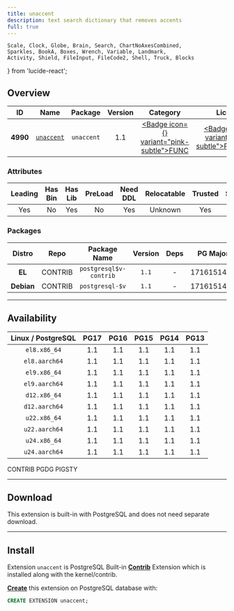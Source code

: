 ```yaml
---
title: unaccent
description: text search dictionary that removes accents
full: true
---
```


    Scale, Clock, Globe, Brain, Search, ChartNoAxesCombined,
    Sparkles, BookA, Boxes, Wrench, Variable, Landmark,
    Activity, Shield, FileInput, FileCode2, Shell, Truck, Blocks
} from 'lucide-react';

## Overview

| <TooltipIconButton tooltip="Extension unique identifier" side="top">ID</TooltipIconButton> | <TooltipIconButton tooltip="Extension name" side="top">Name</TooltipIconButton> | <TooltipIconButton tooltip="Package name for installation" side="top">Package</TooltipIconButton> | <TooltipIconButton tooltip="Latest available extension version" side="top">Version</TooltipIconButton> | <TooltipIconButton tooltip="Extension category" side="top">Category</TooltipIconButton> | <TooltipIconButton tooltip="Open source license" side="top">License</TooltipIconButton> | <TooltipIconButton tooltip="Programming language" side="top">Lang</TooltipIconButton> |
|:--------:|:--------:|:----------:|:--------------:|:---------------------------------------:|:------------------------------------------------------:|:----:|
| **4990** | [`unaccent`](https://www.postgresql.org/docs/current/unaccent.html) | `unaccent` | 1.1 | <a href="/ext/func" className="no-underline"><Badge icon={<Variable />} variant="pink-subtle">FUNC</Badge></a> | <a href="/ext/list/license#postgresql" className="no-underline"><Badge icon={<Scale />} variant="blue-subtle">PostgreSQL</Badge></a> | <a href="/ext/list/lang#c"><Badge icon={<FileCode2 />} variant="blue-subtle">C</Badge></a> |

### Attributes

| <TooltipIconButton tooltip="The Primary Leading extension in the Package" side="top">Leading</TooltipIconButton> | <TooltipIconButton tooltip="Contains binary utils" side="top">Has Bin</TooltipIconButton> | <TooltipIconButton tooltip="Contains .so shared library files" side="top">Has Lib</TooltipIconButton> | <TooltipIconButton tooltip="Requires preloading via shared_preload_libraries" side="top">PreLoad</TooltipIconButton> | <TooltipIconButton tooltip="Requires CREATE EXTENSION DDL command" side="top">Need DDL</TooltipIconButton> | <TooltipIconButton tooltip="Can be installed in any schema" side="top">Relocatable</TooltipIconButton> | <TooltipIconButton tooltip="Can be created by non-superuser" side="top">Trusted</TooltipIconButton> | <TooltipIconButton tooltip="Schemas used by this extension" side="top">Schemas</TooltipIconButton> |
|:-------:|:-------:|:-------:|:-------:|:--------:|:-----------:|:-------:|:-------:|
| Yes | No | Yes | No | Yes | Unknown | Yes | - |

### Packages

| <TooltipIconButton tooltip="Linux distribution family, EL or Debian" side="top">Distro</TooltipIconButton> | <TooltipIconButton tooltip="Package repository" side="top">Repo</TooltipIconButton> | <TooltipIconButton tooltip="The RPM/DEB Package Name Pattern (replace $v with real pg major)" side="top">Package Name</TooltipIconButton> | <TooltipIconButton tooltip="Latest package version" side="top">Version</TooltipIconButton> | <TooltipIconButton tooltip="RPM/DEB Package dependencies" side="top">Deps</TooltipIconButton> | <TooltipIconButton tooltip="Available in these PostgreSQL Major Versions" side="top">PG Major</TooltipIconButton> |
|:----------:|:--------:|:------------------------:|:-----------:|:------------:|:------------------:|
|   **EL**   | <Badge variant="green-subtle"><span className="font-bold">CONTRIB</span></Badge> | `postgresql$v-contrib` | `1.1` | - | <Badge variant="green-subtle">17</Badge><Badge variant="green-subtle">16</Badge><Badge variant="green-subtle">15</Badge><Badge variant="green-subtle">14</Badge><Badge variant="green-subtle">13</Badge> |
| **Debian** | <Badge variant="green-subtle"><span className="font-bold">CONTRIB</span></Badge> | `postgresql-$v` | `1.1` | - | <Badge variant="green-subtle">17</Badge><Badge variant="green-subtle">16</Badge><Badge variant="green-subtle">15</Badge><Badge variant="green-subtle">14</Badge><Badge variant="green-subtle">13</Badge> |



------

## Availability

| <TooltipIconButton tooltip="Linux Distro Arch / PostgreSQL Major Version" side="top">Linux / PostgreSQL </TooltipIconButton> | **PG17** | **PG16** | **PG15** | **PG14** | **PG13** |
|:-----:|:-----:|:-----:|:-----:|:-----:|:-----:|
| `el8.x86_64` | <Badge variant="green-subtle">1.1</Badge> | <Badge variant="green-subtle">1.1</Badge> | <Badge variant="green-subtle">1.1</Badge> | <Badge variant="green-subtle">1.1</Badge> | <Badge variant="green-subtle">1.1</Badge> |
| `el8.aarch64` | <Badge variant="green-subtle">1.1</Badge> | <Badge variant="green-subtle">1.1</Badge> | <Badge variant="green-subtle">1.1</Badge> | <Badge variant="green-subtle">1.1</Badge> | <Badge variant="green-subtle">1.1</Badge> |
| `el9.x86_64` | <Badge variant="green-subtle">1.1</Badge> | <Badge variant="green-subtle">1.1</Badge> | <Badge variant="green-subtle">1.1</Badge> | <Badge variant="green-subtle">1.1</Badge> | <Badge variant="green-subtle">1.1</Badge> |
| `el9.aarch64` | <Badge variant="green-subtle">1.1</Badge> | <Badge variant="green-subtle">1.1</Badge> | <Badge variant="green-subtle">1.1</Badge> | <Badge variant="green-subtle">1.1</Badge> | <Badge variant="green-subtle">1.1</Badge> |
| `d12.x86_64` | <Badge variant="green-subtle">1.1</Badge> | <Badge variant="green-subtle">1.1</Badge> | <Badge variant="green-subtle">1.1</Badge> | <Badge variant="green-subtle">1.1</Badge> | <Badge variant="green-subtle">1.1</Badge> |
| `d12.aarch64` | <Badge variant="green-subtle">1.1</Badge> | <Badge variant="green-subtle">1.1</Badge> | <Badge variant="green-subtle">1.1</Badge> | <Badge variant="green-subtle">1.1</Badge> | <Badge variant="green-subtle">1.1</Badge> |
| `u22.x86_64` | <Badge variant="green-subtle">1.1</Badge> | <Badge variant="green-subtle">1.1</Badge> | <Badge variant="green-subtle">1.1</Badge> | <Badge variant="green-subtle">1.1</Badge> | <Badge variant="green-subtle">1.1</Badge> |
| `u22.aarch64` | <Badge variant="green-subtle">1.1</Badge> | <Badge variant="green-subtle">1.1</Badge> | <Badge variant="green-subtle">1.1</Badge> | <Badge variant="green-subtle">1.1</Badge> | <Badge variant="green-subtle">1.1</Badge> |
| `u24.x86_64` | <Badge variant="green-subtle">1.1</Badge> | <Badge variant="green-subtle">1.1</Badge> | <Badge variant="green-subtle">1.1</Badge> | <Badge variant="green-subtle">1.1</Badge> | <Badge variant="green-subtle">1.1</Badge> |
| `u24.aarch64` | <Badge variant="green-subtle">1.1</Badge> | <Badge variant="green-subtle">1.1</Badge> | <Badge variant="green-subtle">1.1</Badge> | <Badge variant="green-subtle">1.1</Badge> | <Badge variant="green-subtle">1.1</Badge> |

<Badge variant="green-subtle"><span className="font-black">CONTRIB</span></Badge> <Badge variant="blue-subtle"><span className="font-black">PGDG</span></Badge> <Badge variant="amber-subtle"><span className="font-black">PIGSTY</span></Badge>

------

## Download

This extension is built-in with PostgreSQL and does not need separate download.

------

## Install

Extension `unaccent` is PostgreSQL Built-in [**Contrib**](/ext/list/contrib) Extension which is installed along with the kernel/contrib.

[**Create**](/docs/pgsql/extension/create) this extension on PostgreSQL database with:

```sql
CREATE EXTENSION unaccent;
```


